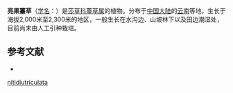 {{Speciesbox
| name = 亮果薹草
| status = 
| status_system = 
| image =
| genus = Carex
| species = nitidiutriculata
| authority = L. K. Dai
}}

'''亮果薹草'''（[[学名|学名]]：{{lang|la|''Carex nitidiutriculata''}}）是[[莎草科|莎草科]][[薹草属|薹草属]]的植物。分布于[[中国大陆|中国大陆]]的[[云南|云南]]等地，生长于海拔2,000米至2,300米的地区，一般生长在水沟边、山坡林下以及田边潮湿处，目前尚未由人工引种栽培。

== 参考文献 ==
<div class="references-small">
* {{cite web| url =http://www.bioinfo.cn/db05/KmzwSpecies.php?action=view&id=24996| title =亮果薹草| work =《中国高等植物数据库全库》| publisher =中国科学院微生物研究所| author =昆明植物研究所| accessdate =2009-02-25| deadurl =yes| archiveurl =https://web.archive.org/web/20160305062842/http://www.bioinfo.cn/db05/KmzwSpecies.php?action=view&id=24996| archivedate =2016-03-05}}
</div>
{{Taxonbar|from=Q10883343}}

{{DEFAULTSORT:Carex nitidiutriculata}}
[[Category:薹草属|nitidiutriculata]]


{{Carex-stub}}